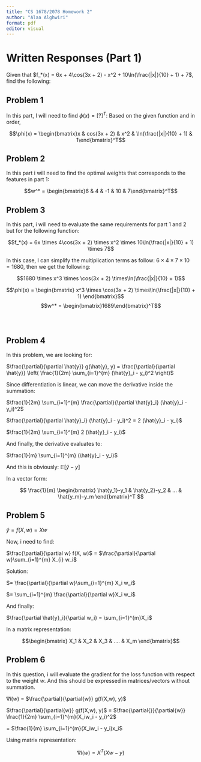 ```yaml
---
title: "CS 1678/2078 Homework 2"
author: "Alaa Alghwiri"
format: pdf
editor: visual
---
```


# Written Responses (Part 1)

Given that $f_*(x) = 6x + 4\cos(3x + 2) - x^2 + 10\ln(\frac{|x|}{10} + 1) + 7$, find the following:

## Problem 1

In this part, I will need to find $\phi(x) = [?]^T$: Based on the given function and in order,

$$\phi(x) = \begin{bmatrix}x & cos(3x + 2) & x^2 & \ln(\frac{|x|}{10} + 1) & 1\end{bmatrix}^T$$

## Problem 2

In this part i will need to find the optimal weights that corresponds to the features in part 1:

$$w^* = \begin{bmatrix}6 & 4 & -1 & 10 & 7\end{bmatrix}^T$$

## Problem 3

In this part, i will need to evaluate the same requirements for part 1 and 2 but for the following function:

$$f_*(x) = 6x \times 4\cos(3x + 2) \times x^2 \times 10\ln(\frac{|x|}{10} + 1) \times 7$$

In this case, I can simplify the multiplication terms as follow: $6 \times 4 \times 7 \times 10 = 1680$, then we get the following:

$$1680 \times x^3 \times \cos(3x + 2) \times\ln(\frac{|x|}{10} + 1)$$

$$\phi(x) = \begin{bmatrix} x^3 \times \cos(3x + 2) \times\ln(\frac{|x|}{10} + 1) \end{bmatrix}$$ $$w^* = \begin{bmatrix}1689\end{bmatrix}^T$$\
\

## Problem 4

In this problem, we are looking for:

$\frac{\partial}{\partial \hat{y}} g(\hat{y}, y) = \frac{\partial}{\partial \hat{y}} \left( \frac{1}{2m} \sum_{i=1}^{m} (\hat{y}_i - y_i)^2 \right)$

Since differentiation is linear, we can move the derivative inside the summation:

$\frac{1}{2m} \sum_{i=1}^{m} \frac{\partial}{\partial \hat{y}_i} (\hat{y}_i - y_i)^2$

$\frac{\partial}{\partial \hat{y}_i} (\hat{y}_i - y_i)^2 = 2 (\hat{y}_i - y_i)$

$\frac{1}{2m} \sum_{i=1}^{m} 2 (\hat{y}_i - y_i)$

And finally, the derivative evaluates to:

$\frac{1}{m} \sum_{i=1}^{m} (\hat{y}_i - y_i)$

And this is obviously: $\mathbb{E}[\hat{y} - y]$

In a vector form:

$$
\frac{1}{m} \begin{bmatrix} \hat{y_1}-y_1 & \hat{y_2}-y_2 & ... & \hat{y_m}-y_m \end{bmatrix}^T
$$

## Problem 5

$\hat{y} = f(X, w) = Xw$

Now, i need to find:

$\frac{\partial}{\partial w} f(X, w)$ = $\frac{\partial}{\partial w}\sum_{i=1}^{m} X_{i} w_i$

Solution:

$= \frac{\partial}{\partial w}\sum_{i=1}^{m} X_i w_i$

$= \sum_{i=1}^{m} \frac{\partial}{\partial w}X_i w_i$

And finally:

$\frac{\partial \hat{y}_i}{\partial w_i} = \sum_{i=1}^{m}X_i$

In a matrix representation:

$$\begin{bmatrix}
X_1 & X_2 & X_3 & .... & X_m
\end{bmatrix}$$

## Problem 6

In this question, i will evaluate the gradient for the loss function with respect to the weight $w$. And this should be expressed in matrices/vectors without summation.

$\nabla l(w)$ = $\frac{\partial}{\partial{w}} g(f(X,w), y)$

$\frac{\partial}{\partial{w}} g(f(X,w), y)$ = $\frac{\partial{}}{\partial{w}} \frac{1}{2m} \sum_{i=1}^{m}(X_iw_i - y_i)^2$

= $\frac{1}{m} \sum_{i=1}^{m}(X_iw_i - y_i)x_i$

Using matrix representation:

$$\nabla l(w) = X^T(Xw - y)$$

